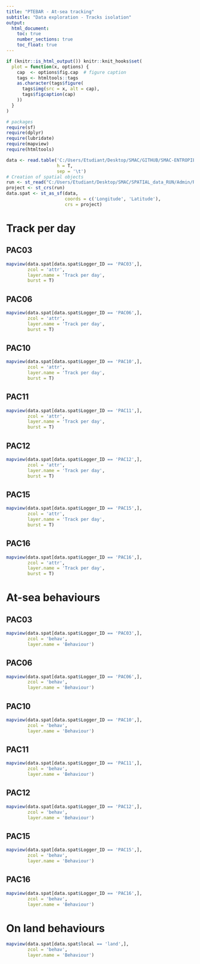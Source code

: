 ```yaml
---
title: "PTEBAR - At-sea tracking"
subtitle: "Data exploration - Tracks isolation"
output:
  html_document:
    toc: true
    number_sections: true
    toc_float: true
---
```


```r
if (knitr::is_html_output()) knitr::knit_hooks$set(
  plot = function(x, options) {
    cap  <- options$fig.cap  # figure caption
    tags <- htmltools::tags
    as.character(tags$figure(
      tags$img(src = x, alt = cap),
      tags$figcaption(cap)
    ))
  }
)

# packages
require(sf)
require(dplyr)
require(lubridate)
require(mapview)
require(htmltools)

```


  
```r
data <- read.table('C:/Users/Etudiant/Desktop/SMAC/GITHUB/SMAC-ENTROPIE_tracking/data/PTEBAR_GPS_behav.txt',
                   h = T,
                   sep = '\t')
# Creation of spatial objects
run <- st_read("C:/Users/Etudiant/Desktop/SMAC/SPATIAL_data_RUN/Admin/REU_adm0.shp")
project <- st_crs(run)
data.spat <- st_as_sf(data,
                      coords = c('Longitude', 'Latitude'),
                      crs = project)
```
  
# Track per day  
  
## PAC03  

```r
mapview(data.spat[data.spat$Logger_ID == 'PAC03',],
        zcol = 'attr',
        layer.name = 'Track per day',
        burst = T)
```
  
## PAC06  
  
```r
mapview(data.spat[data.spat$Logger_ID == 'PAC06',],
        zcol = 'attr',
        layer.name = 'Track per day',
        burst = T)
```
  
## PAC10
```r
mapview(data.spat[data.spat$Logger_ID == 'PAC10',],
        zcol = 'attr',
        layer.name = 'Track per day',
        burst = T)
```
  
## PAC11  
  
```r
mapview(data.spat[data.spat$Logger_ID == 'PAC11',],
        zcol = 'attr',
        layer.name = 'Track per day',
        burst = T)
```
  
## PAC12  
  
```r
mapview(data.spat[data.spat$Logger_ID == 'PAC12',],
        zcol = 'attr',
        layer.name = 'Track per day',
        burst = T)
```
  
## PAC15  
  
```r
mapview(data.spat[data.spat$Logger_ID == 'PAC15',],
        zcol = 'attr',
        layer.name = 'Track per day',
        burst = T)
```
  
## PAC16  
  
```r
mapview(data.spat[data.spat$Logger_ID == 'PAC16',],
        zcol = 'attr',
        layer.name = 'Track per day',
        burst = T)
```
  
  
# At-sea behaviours    
  
## PAC03  

```r
mapview(data.spat[data.spat$Logger_ID == 'PAC03',],
        zcol = 'behav',
        layer.name = 'Behaviour')
```
  
## PAC06  
  
```r
mapview(data.spat[data.spat$Logger_ID == 'PAC06',],
        zcol = 'behav',
        layer.name = 'Behaviour')
```
  
## PAC10
```r
mapview(data.spat[data.spat$Logger_ID == 'PAC10',],
        zcol = 'behav',
        layer.name = 'Behaviour')
```
  
## PAC11  
  
```r
mapview(data.spat[data.spat$Logger_ID == 'PAC11',],
        zcol = 'behav',
        layer.name = 'Behaviour')
```
  
## PAC12  
  
```r
mapview(data.spat[data.spat$Logger_ID == 'PAC12',],
        zcol = 'behav',
        layer.name = 'Behaviour')
```
  
## PAC15  
  
```r
mapview(data.spat[data.spat$Logger_ID == 'PAC15',],
        zcol = 'behav',
        layer.name = 'Behaviour')
```
  
## PAC16  
  
```r
mapview(data.spat[data.spat$Logger_ID == 'PAC16',],
        zcol = 'behav',
        layer.name = 'Behaviour')
```
  
# On land behaviours  
  
```r
mapview(data.spat[data.spat$local == 'land',],
        zcol = 'behav',
        layer.name = 'Behaviour')
```